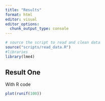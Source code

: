 ```yaml
---
title: "Results"
format: html
editor: visual
editor_options: 
  chunk_output_type: console
---
```


```r
# source the script to read and clean data
source("scripts/read_data.R") 
#libraries
library(lme4)
```

## Result One

With R code

```r

plot(runif(100))

```
